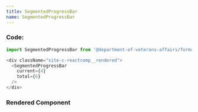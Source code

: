 ```yaml
---
title: SegmentedProgressBar
name: SegmentedProgressBar
---
```



### Code:

```javascript
import SegmentedProgressBar from '@department-of-veterans-affairs/formation-react/SegmentedProgressBar'

<div className="site-c-reactcomp__rendered">
  <SegmentedProgressBar
    current={4}
    total={6}
  />
</div>
```

### Rendered Component

<div className="site-c-reactcomp__rendered">
  <SegmentedProgressBar
    current={4}
    total={6}
  />
</div>

